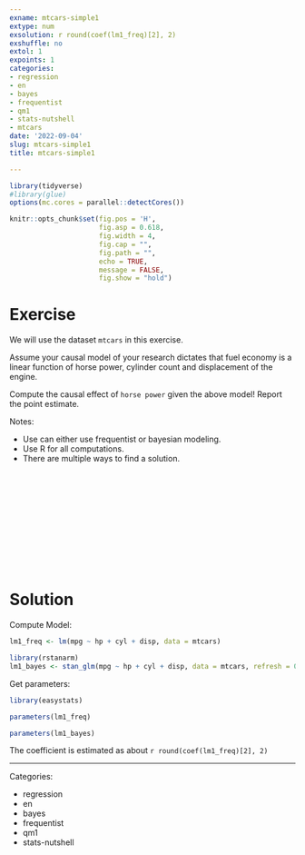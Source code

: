 ```yaml
---
exname: mtcars-simple1
extype: num
exsolution: r round(coef(lm1_freq)[2], 2)
exshuffle: no
extol: 1
expoints: 1
categories:
- regression
- en
- bayes
- frequentist
- qm1
- stats-nutshell
- mtcars
date: '2022-09-04'
slug: mtcars-simple1
title: mtcars-simple1

---
```





```r
library(tidyverse)
#library(glue)
options(mc.cores = parallel::detectCores())

```


```r
knitr::opts_chunk$set(fig.pos = 'H',
                      fig.asp = 0.618,
                      fig.width = 4,
                      fig.cap = "", 
                      fig.path = "",
                      echo = TRUE,
                      message = FALSE,
                      fig.show = "hold")
```






# Exercise

We will use the dataset `mtcars` in this exercise.

Assume your causal model of your research dictates that fuel economy is a linear function of horse power, cylinder count and displacement of the engine.

Compute the causal effect of `horse power` given the above model! Report the point estimate.


Notes:

- Use can either use frequentist or bayesian modeling.
- Use R for all computations.
- There are multiple ways to find a solution.



</br>
</br>
</br>
</br>
</br>
</br>
</br>
</br>
</br>
</br>

# Solution

Compute Model:

```r
lm1_freq <- lm(mpg ~ hp + cyl + disp, data = mtcars)

library(rstanarm)
lm1_bayes <- stan_glm(mpg ~ hp + cyl + disp, data = mtcars, refresh = 0)
```


Get parameters:

```r
library(easystats)
```


```r
parameters(lm1_freq)
```

```r
parameters(lm1_bayes)
```


The coefficient is estimated as about `r round(coef(lm1_freq)[2], 2)`



---

Categories: 

- regression
- en
- bayes
- frequentist
- qm1
- stats-nutshell


